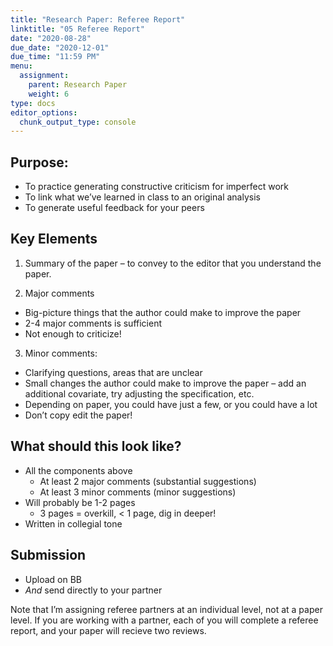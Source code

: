 ```yaml
---
title: "Research Paper: Referee Report"
linktitle: "05 Referee Report"
date: "2020-08-28"
due_date: "2020-12-01"
due_time: "11:59 PM"
menu:
  assignment:
    parent: Research Paper
    weight: 6
type: docs
editor_options: 
  chunk_output_type: console
---
```

## Purpose:

- To practice generating constructive criticism for imperfect work
- To link what we’ve learned in class to an original analysis
- To generate useful feedback for your peers

## Key Elements 
1. Summary of the paper – to convey to the editor that you understand the paper.

2. Major comments
  - Big-picture things that the author could make to improve the paper
  - 2-4 major comments is sufficient
  - Not enough to criticize!
3.  Minor comments:
  - Clarifying questions, areas that are unclear
  - Small changes the author could make to improve the paper – add an additional covariate, try adjusting the specification, etc.
  - Depending on paper, you could have just a few, or you could have a lot
  - Don’t copy edit the paper!
  
## What should this look like? 

- All the components above
  - At least 2 major comments (substantial suggestions)
  - At least 3 minor comments (minor suggestions)
- Will probably be 1-2 pages 
  - 3 pages = overkill, < 1 page, dig in deeper! 
- Written in collegial tone

## Submission 
 - Upload on BB 
 - *And* send directly to your partner 
 
 Note that I'm assigning referee partners at an individual level, not at a paper level. If you are working with a partner, each of you will complete a referee report, and your paper will recieve two reviews.
